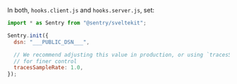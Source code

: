 In both, `hooks.client.js` and `hooks.server.js`, set:

```javascript
import * as Sentry from "@sentry/sveltekit";

Sentry.init({
  dsn: "___PUBLIC_DSN___",

  // We recommend adjusting this value in production, or using `tracesSampler`
  // for finer control
  tracesSampleRate: 1.0,
});
```
